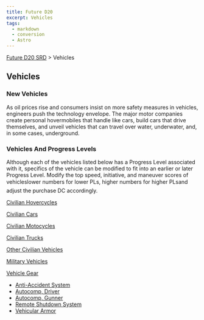 ```yaml
---
title: Future D20
excerpt: Vehicles
tags:
  - markdown
  - conversion
  - Astro
---
```






[Future D20 SRD]( / ) > Vehicles




## Vehicles


### New Vehicles


As oil prices rise and consumers insist on more safety measures in vehicles, engineers push the technology envelope. The major motor companies create personal hovermobiles that handle like cars, build cars that drive themselves, and unveil vehicles that can travel over water, underwater, and, in some cases, underground.


### Vehicles And Progress Levels


Although each of the vehicles listed below has a Progress Level associated with it, specifics of the vehicle can be modified to fit into an earlier or later Progress Level. Modify the top speed, initiative, and maneuver scores of vehicleslower numbers for lower PLs, higher numbers for higher PLsand adjust the purchase DC accordingly.


[Civilian Hovercycles](future-d20-srd-vehicles-civilian-hovercycles)


[Civilian Cars](future-d20-srd-vehicles-civilian-cars)


[Civilian Motocycles](future-d20-srd-vehicles-civilian-motorcycles)


[Civilian Trucks](future-d20-srd-vehicles-civilian-trucks)


[Other Civilian Vehicles](future-d20-srd-vehicles-other-civilian-vehicles)


[Military Vehicles](future-d20-srd-vehicles-military-vehicles)


[Vehicle Gear](future-d20-srd-vehicles-vehicle-gear-index)


- [Anti-Accident System](future-d20-srd-vehicles-vehicle-gear-anti-accident-system)
- [Autocomp, Driver](future-d20-srd-vehicles-vehicle-gear-autocomp-driver)
- [Autocomp, Gunner](future-d20-srd-vehicles-vehicle-gear-autocomp-gunner)
- [Remote Shutdown System](future-d20-srd-vehicles-vehicle-gear-remote-shutdown-system)
- [Vehicular Armor](future-d20-srd-vehicles-vehicle-gear-vehicle-armor)



